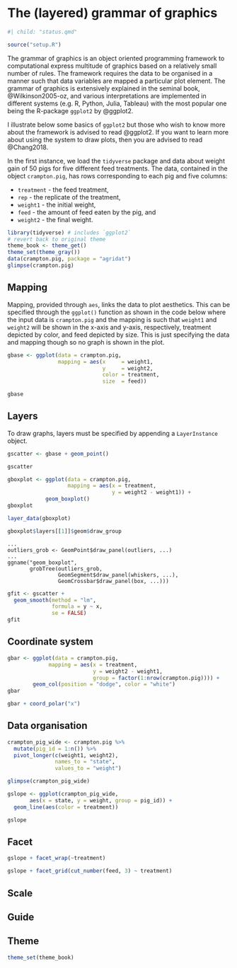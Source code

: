# The (layered) grammar of graphics {#sec-ggplot}

```r
#| child: "status.qmd"
```

```r
source("setup.R")
```

The grammar of graphics is an object oriented programming framework to computational express multitude of graphics based on a relatively small number of rules. The framework requires the data to be organised in a manner such that data variables are mapped a particular plot element. The grammar of graphics is extensively explained in the seminal book, @Wilkinson2005-oz, and various interpretations are implemented in different systems (e.g. R, Python, Julia, Tableau) with the most popular one being the R-package `ggplot2` by @ggplot2. 

I illustrate below some basics of `ggplot2` but those who wish to know more about the framework is advised to read @ggplot2. If you want to learn more about using the system to draw plots, then you are advised to read @Chang2018.

In the first instance, we load the `tidyverse` package and data about weight gain of 50 pigs for five different feed treatments. The data, contained in the object `crampton.pig`, has rows corresponding to each pig and five columns:

* `treatment` - the feed treatment,
* `rep` - the replicate of the treatment,
* `weight1` - the initial weight, 
* `feed` - the amount of feed eaten by the pig, and
* `weight2` - the final weight.

```r
library(tidyverse) # includes `ggplot2`
# revert back to original theme 
theme_book <- theme_get()
theme_set(theme_gray())
data(crampton.pig, package = "agridat")
glimpse(crampton.pig)
```

## Mapping

Mapping, provided through `aes`, links the data to plot aesthetics. This can be specified through the `ggplot()` function as shown in the code below where the input data is `crampton.pig` and the mapping is such that `weight1` and `weight2` will be shown in the x-axis and y-axis, respectively, treatment depicted by color, and feed depicted by size. This is just specifying the data and mapping though so no graph is shown in the plot. 

```r
gbase <- ggplot(data = crampton.pig,
                mapping = aes(x     = weight1,
                              y     = weight2,
                              color = treatment,
                              size  = feed)) 

gbase
```


## Layers

To draw graphs, layers must be specified by appending a `LayerInstance` object. 

```r
gscatter <- gbase + geom_point()

gscatter
```

```r
gboxplot <- ggplot(data = crampton.pig,
                   mapping = aes(x = treatment,
                                 y = weight2 - weight1)) +
            geom_boxplot()
gboxplot
```

```r
layer_data(gboxplot)
```


```r
gboxplot$layers[[1]]$geom$draw_group
```
```cell-output-stdout
...
outliers_grob <- GeomPoint$draw_panel(outliers, ...)
...
ggname("geom_boxplot", 
       grobTree(outliers_grob, 
                GeomSegment$draw_panel(whiskers, ...), 
                GeomCrossbar$draw_panel(box, ...)))
```



```r
gfit <- gscatter + 
  geom_smooth(method = "lm", 
              formula = y ~ x,
              se = FALSE)
gfit
```




## Coordinate system

```r
gbar <- ggplot(data = crampton.pig,
             mapping = aes(x = treatment,
                           y = weight2 - weight1,
                           group = factor(1:nrow(crampton.pig)))) +
        geom_col(position = "dodge", color = "white") 
gbar
```

```r
gbar + coord_polar("x")
```

## Data organisation

```r
crampton_pig_wide <- crampton.pig %>% 
  mutate(pig_id = 1:n()) %>% 
  pivot_longer(c(weight1, weight2), 
               names_to = "state",
               values_to = "weight")

glimpse(crampton_pig_wide)
```


```r
gslope <- ggplot(crampton_pig_wide, 
       aes(x = state, y = weight, group = pig_id)) +
  geom_line(aes(color = treatment))

gslope
```

## Facet

```r
gslope + facet_wrap(~treatment)
```

```r
gslope + facet_grid(cut_number(feed, 3) ~ treatment)
```


## Scale

## Guide


## Theme





```r
theme_set(theme_book)
```

